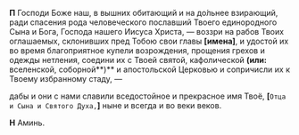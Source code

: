 **П** Господи Боже наш, в вышних обитающий и на до́ль­нее взирающий, ради спасения рода че­ловеческого пославший Твоего единородного Сына и Бога, Гос­пода нашего Иисуса Христа, — воззри на рабов Тво­их огла­ша­емых, склонив­ших пред То­бою свои гла­вы **[имена]**, и удостой их во время благоприятное ку­пели воз­рож­дения, про­щения грехов и одежды нетления, соедини их с Твоей святой, ка­фо­ли­ческой **(или:** вселенской, со­борной**)** и апос­толь­ской Цер­ковью и со­при­числи их к Твоему избранному ста­ду,&nbsp;—

дабы и они с нами славили вседостойное и пре­кра­с­ное имя Твоё, **[**`Отца и Сына и Святого Духа,`**]** ны­не и всегда и во веки веков.

**Н** Аминь.
